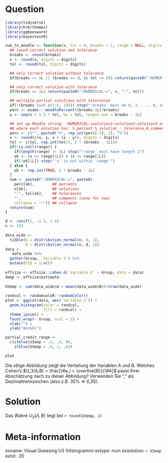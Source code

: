 Question
========
```r
library(tidyverse)
library(hrbrthemes)
library(ggbeeswarm)
library(bayestestR)

num_to_moodle <- function(x, tol = 0, breaks = 1, range = NULL, digits = 5) {
  ## round correct solution and tolerance
  breaks <- round(breaks)
  x <- round(x, digits = digits)
  tol <- round(tol, digits = digits)

  ## only correct solution without tolerance
  if(breaks <= 0L || (breaks == 1L && tol <= 0)) return(paste0(":NUMERICAL:=", x))

  ## only correct solution with tolerance
  if(breaks == 1L) return(paste0(":NUMERICAL:=", x, ":", tol))

  ## multiple partial solutions with tolerances
  if(!(breaks %in% c(2:6, 10))) stop("'breaks' must be 0, 1, ..., 6, or 10")
  perc <- exams:::moodlePercent((breaks:1L)/breaks)
  y <- seq(x + 1.5 * tol, by = tol, length.out = breaks - 1L)

  ## set up Moodle string: :NUMERICAL:=solution1~solution2~solution3 etc.
  ## where each solution has: %_percent_%_solution_:_tolerance_#_comment_
  perc <- c("", paste0("%", rep.int(perc[-1], 2), "%"))
  x <- round(c(x, y, x + (x - y)), digits = digits)
  tol <- c(tol, rep.int(tol/2, 2 * (breaks - 1L)))
  if(!is.null(range)) {
    if(length(range) != 2L) stop("'range' must have length 2")
    ok <- (x >= range[1L]) & (x <= range[2L])
    if(!ok[1L]) stop("'x' is not within 'range'")
  } else {
    ok <- rep.int(TRUE, 2 * breaks - 1L)
  }
  num <- paste0(":NUMERICAL:=", paste0(
    perc[ok],        ## percents
    x[ok],           ## solutions
    ":", tol[ok],    ## tolerances
    "",              ## comments (none for now)
    collapse = "~")) ## collapse
  return(num)
}

d <- runif(1, -1.5, 1.5)
n <- 150
    
data_wide <- 
  tibble(A = distribution_normal(n, 0, 1),
         B = distribution_normal(n, d, 1))
data <-
   data_wide %>%
  gather(Group, `Variable X`) %>%
  mutate(PID = 1:n())
  
effsize <- effsize::cohen.d(`Variable X` ~ Group, data = data)
demp <- effsize$estimate
  
U3emp <- sum(data_wide$A > mean(data_wide$B))/nrow(data_wide)
  
randcol <- randomcoloR::randomColor()    
plot <- ggplot(data, aes(`Variable X`)) +
  geom_histogram(color = randcol,
                 fill = randcol) +
  theme_ipsum() +
  facet_wrap(~ Group, ncol = 1) +
  xlab("") +
  ylab("Anzahl") 

partial_credit_range <- 
  c(ifelse(U3emp > .5, .4, 0),
    ifelse(U3emp > .5, 1, .6))

plot
```

Die obige Abbildung zeigt die Verteilung der Variablen A und B. Welches Cohen's $U_3(A,B) = \frac{\#a_i > \overline{B}}{\#A}$ passt Ihrer Abschätzung nach zu dieser Abbildung? Verwenden Sie "," als Dezimaltrennzeichen (also z.B. 35% $\Rightarrow$ 0,35).

Solution
========
Das Wahre $U_3(A,B)$ liegt bei `r round(U3emp, 2)`

Meta-information
================
exname: Visual Guessing U3 (Histogramm) 
extype: num
exsolution: `r U3emp`
extol: .35